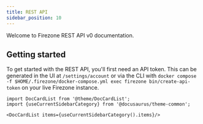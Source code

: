 ```yaml
---
title: REST API
sidebar_position: 10
---
```


Welcome to Firezone REST API v0 documentation.

## Getting started

To get started with the REST API, you'll first need an API token.
This can be generated in the UI at `/settings/account` or via the CLI
with `docker compose -f $HOME/.firezone/docker-compose.yml exec firezone bin/create-api-token`
on your live Firezone instance.


```mdx-code-block
import DocCardList from '@theme/DocCardList';
import {useCurrentSidebarCategory} from '@docusaurus/theme-common';

<DocCardList items={useCurrentSidebarCategory().items}/>
```
